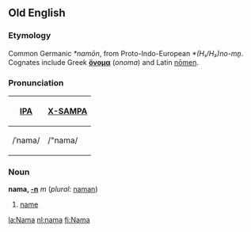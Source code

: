 ==Old English==
===Etymology===
Common Germanic ''*namōn'', from Proto-Indo-European ''*(H₁/H₃)no-mn̥''.  Cognates include Greek '''[[ὄνομα]]''' (''onoma'') and Latin [[nomen|nōmen]].  

===Pronunciation===
{| border=1 cellpadding=5
! [[w:International Phonetic Alphabet|IPA]] !! [[w:X-SAMPA|X-SAMPA]]
|-
| /ˈnama/ || /"nama/
|}

===Noun===
'''nama, [[Wiktionary Appendix:Old English weak noun declension|-n]]''' ''m'' (''plural:'' [[naman]]) 
<!-- "plural" should probably be removed after the declension page is made -->
#[[name]]

[[la:Nama]]
[[nl:nama]]
[[fi:Nama]]